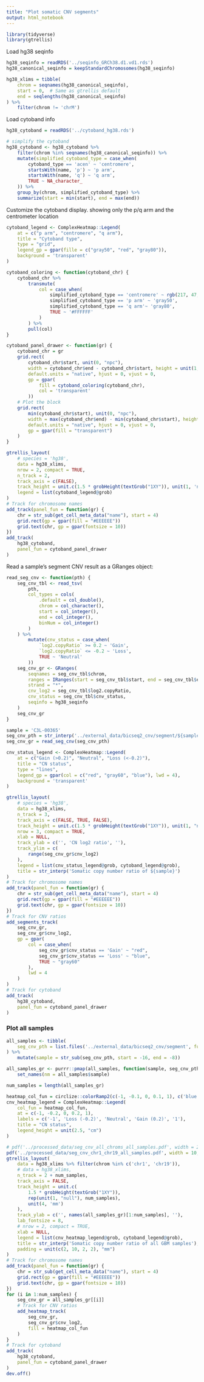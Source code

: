 ```yaml
---
title: "Plot somatic CNV segments"
output: html_notebook
---
```


```r
library(tidyverse)
library(gtrellis)
```


Load hg38 seqinfo
```r
hg38_seqinfo = readRDS('../seqinfo_GRCh38.d1.vd1.rds')
hg38_canonical_seqinfo = keepStandardChromosomes(hg38_seqinfo)

hg38_xlims = tibble(
    chrom = seqnames(hg38_canonical_seqinfo),
    start = 0,  # Same as gtrellis default
    end = seqlengths(hg38_canonical_seqinfo)
) %>%
    filter(chrom != 'chrM')
```

Load cytoband info
```r
hg38_cytoband = readRDS('../cytoband_hg38.rds')

# simplify the cytoband
hg38_cytoband <- hg38_cytoband %>%
    filter(chrom %in% seqnames(hg38_canonical_seqinfo)) %>%
    mutate(simplified_cytoband_type = case_when(
        cytoband_type == 'acen' ~ 'centromere',
        startsWith(name, 'p') ~ 'p arm',
        startsWith(name, 'q') ~ 'q arm',
        TRUE ~ NA_character_
    )) %>%
    group_by(chrom, simplified_cytoband_type) %>%
    summarize(start = min(start), end = max(end)) 
```

Customize the cytoband display. showing only the p/q arm and the centrometer location
```r
cytoband_legend <- ComplexHeatmap::Legend(
    at = c("p arm", "centromere", "q arm"), 
    title = "Cytoband type", 
    type = "grid", 
    legend_gp = gpar(fille = c("gray50", "red", "gray80")),
    background = 'transparent'
)

cytoband_coloring <- function(cytoband_chr) {
    cytoband_chr %>% 
        transmute(
            col = case_when(
                simplified_cytoband_type == 'centromere' ~ rgb(217, 47, 39, maxColorValue = 255),
                simplified_cytoband_type == 'p arm' ~ 'gray50',
                simplified_cytoband_type == 'q arm'~ 'gray80',
                TRUE ~ '#FFFFFF'
            )
        ) %>% 
        pull(col)
}

cytoband_panel_drawer <- function(gr) {
    cytoband_chr = gr
    grid.rect(
        cytoband_chr$start, unit(0, "npc"),
        width = cytoband_chr$end - cytoband_chr$start, height = unit(1, "npc"),
        default.units = "native", hjust = 0, vjust = 0,
        gp = gpar(
            fill = cytoband_coloring(cytoband_chr),
            col = 'transparent'
        ))
    # Plot the block
    grid.rect(
        min(cytoband_chr$start), unit(0, "npc"),
        width = max(cytoband_chr$end) - min(cytoband_chr$start), height = unit(1, "npc"),
        default.units = "native", hjust = 0, vjust = 0,
        gp = gpar(fill = "transparent")
    )
}

gtrellis_layout(
    # species = 'hg38', 
    data = hg38_xlims,
    nrow = 2, compact = TRUE,
    n_track = 2, 
    track_axis = c(FALSE),
    track_height = unit.c(1.5 * grobHeight(textGrob("1XY")), unit(1, 'null')),
    legend = list(cytoband_legend@grob)
)
# Track for chromosome names
add_track(panel_fun = function(gr) {
    chr = str_sub(get_cell_meta_data("name"), start = 4)
    grid.rect(gp = gpar(fill = "#EEEEEE"))
    grid.text(chr, gp = gpar(fontsize = 10))
})
add_track(
    hg38_cytoband, 
    panel_fun = cytoband_panel_drawer
)
```

Read a sample's segment CNV result as a GRanges object:
```r
read_seg_cnv <- function(pth) {
    seg_cnv_tbl <- read_tsv(
        pth,
        col_types = cols(
            .default = col_double(),
            chrom = col_character(),
            start = col_integer(),
            end = col_integer(),
            binNum = col_integer()
        )
    ) %>%
        mutate(cnv_status = case_when(
            `log2.copyRatio` >= 0.2 ~ 'Gain',
            `log2.copyRatio` <= -0.2 ~ 'Loss',
            TRUE ~ 'Neutral'
        ))
    seg_cnv_gr <- GRanges(
        seqnames = seg_cnv_tbl$chrom,
        ranges = IRanges(start = seg_cnv_tbl$start, end = seg_cnv_tbl$end),
        strand = "*",
        cnv_log2 = seg_cnv_tbl$log2.copyRatio,
        cnv_status = seg_cnv_tbl$cnv_status,
        seqinfo = hg38_seqinfo
    )
    seg_cnv_gr
}
```

```r
sample = 'C3L-00365'
seg_cnv_pth = str_interp('../external_data/bicseq2_cnv/segment/${sample}.tsv.gz')
seg_cnv_gr = read_seg_cnv(seg_cnv_pth)
```


```r
cnv_status_legend <- ComplexHeatmap::Legend(
    at = c("Gain (>0.2)", "Neutral", "Loss (<-0.2)"), 
    title = "CN status", 
    type = "lines", 
    legend_gp = gpar(col = c("red", "gray60", "blue"), lwd = 4),
    background = 'transparent'
)

gtrellis_layout(
    # species = 'hg38', 
    data = hg38_xlims,
    n_track = 3,
    track_axis = c(FALSE, TRUE, FALSE),
    track_height = unit.c(1.5 * grobHeight(textGrob("1XY")), unit(1, "null"), unit(4, 'mm')),
    nrow = 3, compact = TRUE,
    xlab = NULL,
    track_ylab = c('', 'CN log2 ratio', ''),
    track_ylim = c(
        range(seg_cnv_gr$cnv_log2)
    ),
    legend = list(cnv_status_legend@grob, cytoband_legend@grob),
    title = str_interp('Somatic copy number ratio of ${sample}')
)
# Track for chromosome names
add_track(panel_fun = function(gr) {
    chr = str_sub(get_cell_meta_data("name"), start = 4)
    grid.rect(gp = gpar(fill = "#EEEEEE"))
    grid.text(chr, gp = gpar(fontsize = 10))
})
# Track for CNV ratios
add_segments_track(
    seg_cnv_gr, 
    seg_cnv_gr$cnv_log2,
    gp = gpar(
        col = case_when(
            seg_cnv_gr$cnv_status == 'Gain' ~ "red",
            seg_cnv_gr$cnv_status == 'Loss' ~ "blue",
            TRUE ~ "gray60"
        ),
        lwd = 4
    )
)
# Track for cytoband
add_track(
    hg38_cytoband, 
    panel_fun = cytoband_panel_drawer
)
```


### Plot all samples
```r
all_samples <- tibble(
    seg_cnv_pth = list.files('../external_data/bicseq2_cnv/segment', full.names = TRUE)
) %>%
    mutate(sample = str_sub(seg_cnv_pth, start = -16, end = -8))
```

```r
all_samples_gr <- purrr::pmap(all_samples, function(sample, seg_cnv_pth) read_seg_cnv(seg_cnv_pth)) %>%
    set_names(nm = all_samples$sample)
```

```r
num_samples = length(all_samples_gr)

heatmap_col_fun = circlize::colorRamp2(c(-1, -0.1, 0, 0.1, 1), c('blue', 'white', 'white', 'white', 'red'))
cnv_heatmap_legend = ComplexHeatmap::Legend(
    col_fun = heatmap_col_fun, 
    at = c(-1, -0.2, 0, 0.2, 1),
    labels = c('-1', 'Loss (-0.2)', 'Neutral', 'Gain (0.2)', '1'),
    title = "CN status",
    legend_height = unit(2.5, "cm")
)

# pdf('../processed_data/seg_cnv_all_chroms_all_samples.pdf', width = 20, height = 10)
pdf('../processed_data/seg_cnv_chr1_chr19_all_samples.pdf', width = 10, height = 10)
gtrellis_layout(
    data = hg38_xlims %>% filter(chrom %in% c('chr1', 'chr19')),
    # data = hg38_xlims,
    n_track = 2 + num_samples,
    track_axis = FALSE,
    track_height = unit.c(
        1.5 * grobHeight(textGrob("1XY")), 
        rep(unit(1, "null"), num_samples), 
        unit(4, 'mm')
    ),
    track_ylab = c('', names(all_samples_gr)[1:num_samples], ''),
    lab_fontsize = 8,
    # nrow = 2, compact = TRUE,
    xlab = NULL,
    legend = list(cnv_heatmap_legend@grob, cytoband_legend@grob),
    title = str_interp('Somatic copy number ratio of all GBM samples'),
    padding = unit(c(2, 10, 2, 2), "mm")
)
# Track for chromosome names
add_track(panel_fun = function(gr) {
    chr = str_sub(get_cell_meta_data("name"), start = 4)
    grid.rect(gp = gpar(fill = "#EEEEEE"))
    grid.text(chr, gp = gpar(fontsize = 10))
})
for (i in 1:num_samples) {
    seg_cnv_gr = all_samples_gr[[i]]
    # Track for CNV ratios
    add_heatmap_track(
        seg_cnv_gr, 
        seg_cnv_gr$cnv_log2,
        fill = heatmap_col_fun
    )
}
# Track for cytoband
add_track(
    hg38_cytoband, 
    panel_fun = cytoband_panel_drawer
)
dev.off()
```

